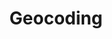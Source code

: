 ---
title: Geocoding
description: "Our Bank Validation service lets you query whether UK account number & sort code combinations are valid, or check IBANs for most European countries."
sidebarTitle: "Overview"
icon: 
---